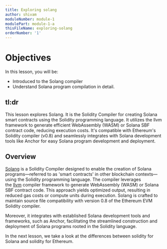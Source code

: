 ```yaml
---
title: Exploring solang
author: shivam
moduleNumber: module-1
modulePart: module-1-a
thisFileName: exploring-solang
orderNumber: '1'
---
```


# Objectives

In this lesson, you will be:

- Introduced to the Solang compiler
- Understand Solana program compilation in detail.

## tl:dr

This lesson explores Solang. It is the Solidity Compiler for creating Solana smart contracts using the Solidity programming language. It utilizes the llvm framework to generate efficient WebAssembly (WASM) or Solana SBF contract code, reducing execution costs. It's compatible with Ethereum's Solidity compiler (v0.8) and seamlessly integrates with Solana development tools like Anchor for easy Solana program development and deployment.

## Overview

[Solang](https://solang.readthedocs.io/) is a Solidity Compiler designed to enable the creation of Solana programs—referred to as 'smart contracts' in other blockchain contexts—using the Solidity programming language.
The compiler leverages the [llvm](https://www.llvm.org/) compiler framework to generate WebAssembly (WASM) or Solana SBF contract code. This approach yields optimized output, resulting in reduced gas costs or compute units during execution.
Solang is crafted to maintain source file compatibility with version 0.8 of the Ethereum EVM Solidity compiler.

Moreover, it integrates with established Solana development tools and frameworks, such as Anchor, facilitating the streamlined construction and deployment of Solana programs rooted in the Solidity language.

In the next lesson, we take a look at the differences between solidity for Solana and solidity for Ethereum.